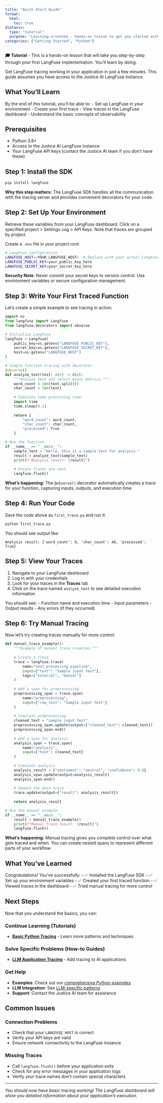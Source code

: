 ```yaml
---
title: "Quick Start Guide"
format:
  html:
    toc: true
diataxis:
  type: "tutorial"
  purpose: "Learning-oriented - hands-on lesson to get you started with LangFuse"
categories: ["Getting Started", "Python"]
---
```


::: {.callout-tip icon="false"}
**🎓 Tutorial** - This is a hands-on lesson that will take you step-by-step through your first LangFuse implementation. You'll learn by doing.
:::

Get LangFuse tracing working in your application in just a few minutes. This guide assumes you have access to the Justice AI LangFuse instance.

## What You'll Learn

By the end of this tutorial, you'll be able to:
- Set up LangFuse in your environment
- Create your first trace
- View traces in the LangFuse dashboard
- Understand the basic concepts of observability

## Prerequisites

- Python 3.8+
- Access to the Justice AI LangFuse instance
- Your LangFuse API keys (contact the Justice AI team if you don't have these)

## Step 1: Install the SDK

```bash
pip install langfuse
```

::: {.callout-note}
**Why this step matters:** The LangFuse SDK handles all the communication with the tracing server and provides convenient decorators for your code.
:::

## Step 2: Set Up Your Environment

Retrieve these variables from your LangFuse dashboard. Click on a specified
project > Settings cog > API Keys. Note that traces are grouped by project.

Create a `.env` file in your project root:

```bash
# LangFuse Configuration
LANGFUSE_HOST=<YOUR_LANGFUSE_HOST>  # Replace with your actual LangFuse URL
LANGFUSE_PUBLIC_KEY=your_public_key_here
LANGFUSE_SECRET_KEY=your_secret_key_here
```

::: {.callout-warning}
**Security Note**: Never commit your secret keys to version control. Use environment variables or secure configuration management.
:::

## Step 3: Write Your First Traced Function

Let's create a simple example to see tracing in action:

```python
import os
from langfuse import Langfuse
from langfuse.decorators import observe

# Initialize LangFuse
langfuse = Langfuse(
    public_key=os.getenv("LANGFUSE_PUBLIC_KEY"),
    secret_key=os.getenv("LANGFUSE_SECRET_KEY"),
    host=os.getenv("LANGFUSE_HOST")
)

# Simple function tracing with decorator
@observe()
def analyze_text(text: str) -> dict:
    """Analyze text and return basic metrics."""
    word_count = len(text.split())
    char_count = len(text)
    
    # Simulate some processing time
    import time
    time.sleep(0.1)
    
    return {
        "word_count": word_count,
        "char_count": char_count,
        "processed": True
    }

# Run the function
if __name__ == "__main__":
    sample_text = "Hello, this is a sample text for analysis."
    result = analyze_text(sample_text)
    print(f"Analysis result: {result}")
    
    # Ensure traces are sent
    langfuse.flush()
```

::: {.callout-note}
**What's happening:** The `@observe()` decorator automatically creates a trace for your function, capturing inputs, outputs, and execution time.
:::

## Step 4: Run Your Code

Save the code above as `first_trace.py` and run it:

```bash
python first_trace.py
```

You should see output like:
```
Analysis result: {'word_count': 9, 'char_count': 40, 'processed': True}
```

## Step 5: View Your Traces

1. Navigate to your LangFuse dashboard
2. Log in with your credentials
3. Look for your traces in the **Traces** tab
4. Click on the trace named `analyze_text` to see detailed execution information

You should see:
- Function name and execution time
- Input parameters
- Output results
- Any errors (if they occurred)

## Step 6: Try Manual Tracing

Now let's try creating traces manually for more control:

```python
def manual_trace_example():
    """Example of manual trace creation."""
    
    # Create a trace
    trace = langfuse.trace(
        name="text_processing_pipeline",
        input={"text": "Sample input text"},
        tags=["tutorial", "manual"]
    )
    
    # Add a span for preprocessing
    preprocessing_span = trace.span(
        name="preprocessing",
        input={"raw_text": "Sample input text"}
    )
    
    # Simulate preprocessing
    cleaned_text = "sample input text"
    preprocessing_span.update(output={"cleaned_text": cleaned_text})
    preprocessing_span.end()
    
    # Add a span for analysis
    analysis_span = trace.span(
        name="analysis",
        input={"text": cleaned_text}
    )
    
    # Simulate analysis
    analysis_result = {"sentiment": "neutral", "confidence": 0.8}
    analysis_span.update(output=analysis_result)
    analysis_span.end()
    
    # Update the main trace
    trace.update(output={"result": analysis_result})
    
    return analysis_result

# Run the manual example
if __name__ == "__main__":
    result = manual_trace_example()
    print(f"Manual trace result: {result}")
    langfuse.flush()
```

::: {.callout-note}
**What's happening:** Manual tracing gives you complete control over what gets traced and when. You can create nested spans to represent different parts of your workflow.
:::

## What You've Learned

Congratulations! You've successfully:
- ✅ Installed the LangFuse SDK
- ✅ Set up your environment variables
- ✅ Created your first traced function
- ✅ Viewed traces in the dashboard
- ✅ Tried manual tracing for more control

## Next Steps

Now that you understand the basics, you can:

### **Continue Learning (Tutorials)**
- **[Basic Python Tracing](basic.qmd)** - Learn more patterns and techniques

### **Solve Specific Problems (How-to Guides)**
- **[LLM Application Tracing](../how-to/llm.qmd)** - Add tracing to AI applications

### **Get Help**
- **Examples**: Check out our [comprehensive Python examples](basic.qmd)
- **LLM Integration**: See [LLM-specific patterns](../how-to/llm.qmd)
- **Support**: Contact the Justice AI team for assistance

## Common Issues

### **Connection Problems**
- Check that your `LANGFUSE_HOST` is correct
- Verify your API keys are valid
- Ensure network connectivity to the LangFuse instance

### **Missing Traces**
- Call `langfuse.flush()` before your application exits
- Check for any error messages in your application logs
- Verify your trace names don't contain special characters

---

*You should now have basic tracing working! The LangFuse dashboard will show you detailed information about your application's execution.* 